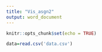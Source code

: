 ```yaml
---
title: "Vis_asgn2"
output: word_document
---
```


```r
knitr::opts_chunk$set(echo = TRUE)
```

```r
data=read.csv('data.csv')




```
